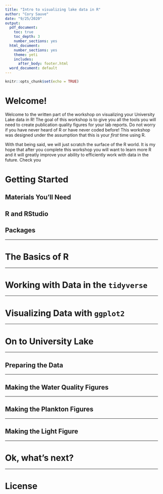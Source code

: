 ```yaml
---
title: "Intro to visualizing lake data in R"
author: "Cory Sauve"
date: "9/25/2020"
output:
  pdf_document:
    toc: true
    toc_depth: 3
    number_sections: yes
  html_document:
    number_sections: yes
    theme: yeti
    includes:
      after_body: footer.html
  word_document: default
---
```


```r
knitr::opts_chunk$set(echo = TRUE)
```

<style type="text/css">

h1.title {
  text-align: center;
  font-weight: bold;
}
h4.author {
  text-align: center;
}
h4.date { 
  text-align: center;
}
</style>

\newpage 

# Welcome! 

Welcome to the written part of the workshop on visualizing your University Lake data in R! The goal of this workshop is to give you all the tools you will need to create publication quality figures for your lab reports. Do not worry if you have never heard of R or have never coded before! This workshop was designed under the assumption that this is your *first* time using R. 

With that being said, we will just scratch the surface of the R world. It is my hope that after you complete this workshop you will want to learn more R and it will greatly improve your ability to efficiently work with data in the future. Check you 

# Getting Started 

## Materials You'll Need

## R and RStudio

## Packages 

***

# The Basics of R 

***

# Working with Data in the `tidyverse` 

***

# Visualizing Data with `ggplot2`

***

# On to University Lake 

***

## Preparing the Data 

***

## Making the Water Quality Figures 

***

## Making the Plankton Figures 

***

## Making the Light Figure 

***

# Ok, what's next?

***

# License 








